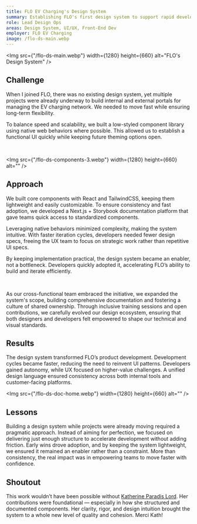 ```yaml
---
title: FLO EV Charging's Design System
summary: Establishing FLO's first design system to support rapid development while ensuring long-term scalability and flexibility.
role: Lead Design Ops
areas: Design System, UI/UX, Front-End Dev
employer: FLO EV Charging
image: /flo-ds-main.webp
---
```


<Img
  src={"/flo-ds-main.webp"}
  width={1280}
  height={660}
  alt="FLO's Design System"
/>

## Challenge

When I joined FLO, there was no existing design system, yet multiple projects were already underway to build internal and external portals for managing the EV charging network. We needed to move fast while ensuring long-term flexibility.

To balance speed and scalability, we built a low-styled component library using native web behaviors where possible. This allowed us to establish a functional UI quickly while keeping future theming options open.

<Columns>
  <Img src={"/flo-ds-components-1.webp"} width={540} height={660} alt="" />
  <Img src={"/flo-ds-components-2.webp"} width={540} height={660} alt="" />
</Columns>

<Img src={"/flo-ds-components-3.webp"} width={1280} height={660} alt="" />

## Approach

We built core components with React and TailwindCSS, keeping them lightweight and easily customizable. To ensure consistency and fast adoption, we developed a Next.js + Storybook documentation platform that gave teams quick access to standardized components.

Leveraging native behaviors minimized complexity, making the system intuitive. With faster iteration cycles, developers needed fewer design specs, freeing the UX team to focus on strategic work rather than repetitive UI specs.

By keeping implementation practical, the design system became an enabler, not a bottleneck. Developers quickly adopted it, accelerating FLO’s ability to build and iterate efficiently.

<Columns>
  <Img src={"/flo-ds-doc.webp"} width={660} height={660} alt="" />
  <Img src={"/flo-ds-fig.webp"} width={660} height={660} alt="" />
</Columns>

As our cross-functional team embraced the initiative, we expanded the system's scope, building comprehensive documentation and fostering a culture of shared ownership. Through inclusive training sessions and open contributions, we carefully evolved our design ecosystem, ensuring that both designers and developers felt empowered to shape our technical and visual standards.

## Results

The design system transformed FLO’s product development. Development cycles became faster, reducing the need to reinvent UI patterns. Developers gained autonomy, while UX focused on higher-value challenges. A unified design language ensured consistency across both internal tools and customer-facing platforms.

<Img src={"/flo-ds-doc-home.webp"} width={1280} height={660} alt="" />

## Lessons

Building a design system while projects were already moving required a pragmatic approach. Instead of aiming for perfection, we focused on delivering just enough structure to accelerate development without adding friction. Early wins drove adoption, and by keeping the system lightweight, we ensured it remained an enabler rather than a constraint. More than consistency, the real impact was in empowering teams to move faster with confidence.

## Shoutout

This work wouldn’t have been possible without [Katherine Paradis Lord](https://www.linkedin.com/in/katherinepl/). Her contributions were foundational — especially in how she structured and documented components. Her clarity, rigor, and design intuition brought the system to a whole new level of quality and cohesion. Merci Kath!
